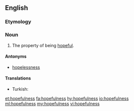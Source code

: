 ==English==

===Etymology===
{{suffix|hopeful|ness}}

===Noun===
{{en-noun|-}}

# The property of being [[hopeful]].

====Antonyms====
* [[hopelessness]]

====Translations====
{{trans-top|property of being hopeful}}
* Turkish: {{t|tr|umutluluk}}
{{trans-mid}}
{{trans-bottom}}

[[et:hopefulness]]
[[fa:hopefulness]]
[[hy:hopefulness]]
[[io:hopefulness]]
[[ml:hopefulness]]
[[my:hopefulness]]
[[vi:hopefulness]]